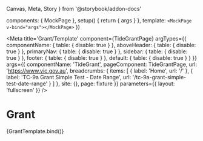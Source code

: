   Canvas,
  Meta,
  Story
} from '@storybook/addon-docs'


  components: {
    MockPage
  },
  setup() {
    return { args }
  },
  template: `<MockPage v-bind="args"></MockPage>`
})

<Meta
  title='Grant/Template'
  component={TideGrantPage}
  argTypes={{
    componentName: { table: { disable: true } },
    aboveHeader: { table: { disable: true } },
    primaryNav: { table: { disable: true } },
    sidebar: { table: { disable: true } },
    footer: { table: { disable: true } },
    default: { table: { disable: true } }
  }}
  args={{
    componentName: 'TideGrant',
    pageComponent: TideGrantPage,
    url: 'https://www.vic.gov.au',
    breadcrumbs: {
      items: [
        { label: 'Home', url: '/' },
        { label: 'TC-9a Grant Simple Test - Date Range', url: '/tc-9a-grant-simple-test-date-range' }
      ]
    },
    site: {},
    page: fixture
  }}
  parameters={{
    layout: 'fullscreen'
  }}
/>

# Grant

<Canvas>
  <Story name='Template'>
    {GrantTemplate.bind()}
  </Story>
</Canvas>
